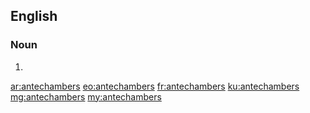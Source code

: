 ==English==

===Noun===
{{head|en|noun plural form}}

# {{plural of|antechamber|lang=en}}

[[ar:antechambers]]
[[eo:antechambers]]
[[fr:antechambers]]
[[ku:antechambers]]
[[mg:antechambers]]
[[my:antechambers]]